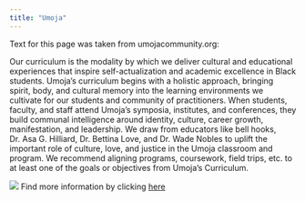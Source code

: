 ```yaml
---
title: "Umoja"
---
```


Text for this page was taken from umojacommunity.org:

Our curriculum is the modality by which we deliver cultural and educational experiences that inspire self-actualization and academic excellence in Black students. Umoja’s curriculum begins with a holistic approach, bringing spirit, body, and cultural memory into the learning environments we cultivate for our students and community of practitioners. When students, faculty, and staff attend Umoja’s symposia, institutes, and conferences, they build communal intelligence around identity, culture, career growth, manifestation, and leadership. We draw from educators like bell hooks, Dr. Asa G. Hilliard, Dr. Bettina Love, and Dr. Wade Nobles to uplift the important role of culture, love, and justice in the Umoja classroom and program. We recommend aligning programs, coursework, field trips, etc. to at least one of the goals or objectives from Umoja’s Curriculum.

![](/img/umoja.png) Find more information by clicking [here](https://umojacommunity.org/umoja-curriculum)
